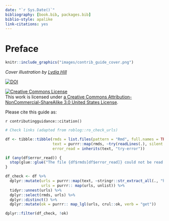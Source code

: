 ```yaml
---
date: "`r Sys.Date()`"
bibliography: [book.bib, packages.bib]
biblio-style: apalike
link-citations: yes
---
```


# Preface {.unnumbered}

```r
knitr::include_graphics("images/contrib_guide_cover.png")
```

*Cover illustration by [Lydia Hill](https://www.lydiakahill.com/)*



<a href="https://doi.org/10.5281/zenodo.4000531"><img src="https://zenodo.org/badge/DOI/10.5281/zenodo.4000531.svg?branch=master" alt="DOI"></a>

<a rel="license" href="https://creativecommons.org/licenses/by-nc-sa/3.0/us/"><img alt="Creative Commons License" style="border-width:0" src="https://i.creativecommons.org/l/by-nc-sa/3.0/us/88x31.png" /></a><br /> This work is licensed under [a Creative Commons Attribution-NonCommercial-ShareAlike 3.0 United States License](https://creativecommons.org/licenses/by-nc-sa/3.0/us/).

Please cite this guide as: 

`r contributingguidance::citation()`


```r
# Check links (adapted from roblog::ro_check_urls)

df <- tibble::tibble(rmds = list.files(pattern = "Rmd", full.names = TRUE),
                     text = purrr::map(rmds, ~try(readLines(.), silent = TRUE)),
                     error_read = inherits(text, "try-error"))

if (any(df$error_read)) {
  stop(glue::glue("The file {df$rmds[df$error_read]} could not be read."))
}

df_check <- df %>%
  dplyr::mutate(urls = purrr::map(text, ~stringr::str_extract_all(., "http[s]*\\:[^ \\)\\]\"\\>]*")),
                urls = purrr:: map(urls, unlist)) %>%
  tidyr::unnest(urls) %>%
  dplyr::select(rmds, urls) %>%
  dplyr::distinct() %>%
  dplyr::mutate(ok = purrr:: map_lgl(urls, crul::ok, verb = "get"))

dplyr::filter(df_check, !ok)
```


